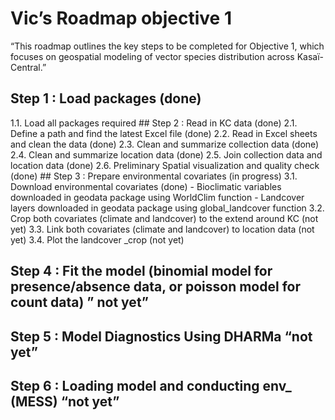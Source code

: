 # Vic's Roadmap objective 1

“This roadmap outlines the key steps to be completed for Objective 1, which focuses on geospatial modeling of vector species distribution across Kasaï-Central.”

## Step 1 : Load packages (done)
1.1. Load all packages required
## Step 2 : Read in KC data (done)
2.1. Define a path and find the latest Excel file (done)
2.2. Read in Excel sheets and clean the data (done)
2.3. Clean and summarize collection data (done)
2.4. Clean and summarize location data (done)
2.5. Join collection data and location data (done)
2.6. Preliminary Spatial visualization and quality check (done)
## Step 3 : Prepare environmental covariates (in progress)
3.1. Download environmental covariates (done)
- Bioclimatic variables downloaded in geodata package using WorldClim function
- Landcover layers downloaded in geodata package using global_landcover function
3.2. Crop both covariates (climate and landcover) to the extend around KC (not yet)
3.3. Link both covariates (climate and landcover) to location data (not yet)
3.4. Plot the landcover _crop (not yet)

## Step 4 : Fit the model (binomial model for presence/absence data, or poisson model for count data) " not yet" 

## Step 5 : Model Diagnostics Using DHARMa  "not yet"

## Step 6 : Loading model and conducting env_ (MESS) "not yet"
